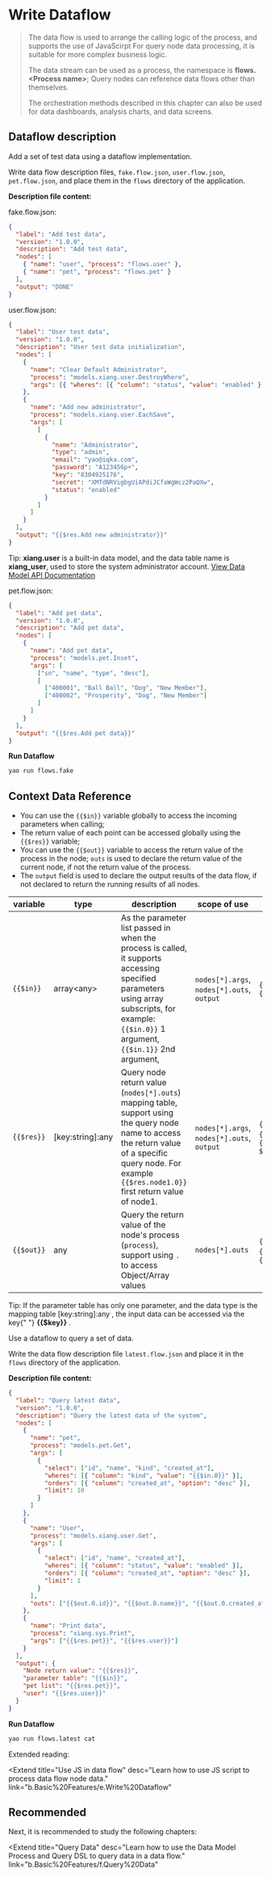 # Write Dataflow

<blockquote>
  <p>
    The data flow is used to arrange the calling logic of the process, and supports the use of JavaScirpt
    For query node data processing, it is suitable for more complex business logic.
  </p>
  <p>
    The data stream can be used as a process, the namespace is
    <strong>flows.&lt;Process name&gt;</strong>; Query nodes can reference data flows other than themselves.
  </p>
  <p>
    The orchestration methods described in this chapter can also be used for data dashboards, analysis charts, and data screens.
  </p>

</blockquote>

## Dataflow description

Add a set of test data using a dataflow implementation.

Write data flow description files, `fake.flow.json`, `user.flow.json`, `pet.flow.json`, and place them in the `flows` directory of the application.

**Description file content:**

<Detail title="View source code">

fake.flow.json:

```json
{
  "label": "Add test data",
  "version": "1.0.0",
  "description": "Add test data",
  "nodes": [
    { "name": "user", "process": "flows.user" },
    { "name": "pet", "process": "flows.pet" }
  ],
  "output": "DONE"
}
```

user.flow.json:

```json
{
  "label": "User test data",
  "version": "1.0.0",
  "description": "User test data initialization",
  "nodes": [
    {
      "name": "Clear Default Administrator",
      "process": "models.xiang.user.DestroyWhere",
      "args": [{ "wheres": [{ "column": "status", "value": "enabled" }] }]
    },
    {
      "name": "Add new administrator",
      "process": "models.xiang.user.EachSave",
      "args": [
        [
          {
            "name": "Administrator",
            "type": "admin",
            "email": "yao@iqka.com",
            "password": "A123456p+",
            "key": "8304925176",
            "secret": "XMTdNRVigbgUiAPdiJCfaWgWcz2PaQXw",
            "status": "enabled"
          }
        ]
      ]
    }
  ],
  "output": "{{$res.Add new administrator}}"
}
```

<Notice type="success">
  Tip: <strong>xiang.user</strong> is a built-in data model, and the data table
  name is
  <strong>xiang_user</strong>, used to store the system administrator account. <a href="#">View Data Model API Documentation</a>
</Notice>

pet.flow.json:

```json
{
  "label": "Add pet data",
  "version": "1.0.0",
  "description": "Add pet data",
  "nodes": [
    {
      "name": "Add pet data",
      "process": "models.pet.Inset",
      "args": [
        ["sn", "name", "type", "desc"],
        [
          ["400001", "Ball Ball", "Dog", "New Member"],
          ["400002", "Prosperity", "Dog", "New Member"]
        ]
      ]
    }
  ],
  "output": "{{$res.Add pet data}}"
}
```

</Detail>

**Run Dataflow**

```bash
yao run flows.fake
```

## Context Data Reference

- You can use the `{{$in}}` variable globally to access the incoming parameters when calling;
- The return value of each point can be accessed globally using the `{{$res}}` variable;
- You can use the `{{$out}}` variable to access the return value of the process in the node; `outs` is used to declare the return value of the current node, if not the return value of the process.
- The `output` field is used to declare the output results of the data flow, if not declared to return the running results of all nodes.

| variable   | type               | description                                                                                                                                                                                                 | scope of use                               | example                                                        |
| ---------- | ------------------ | ----------------------------------------------------------------------------------------------------------------------------------------------------------------------------------------------------------- | ------------------------------------------ | -------------------------------------------------------------- |
| `{{$in}}`  | array<any\>        | As the parameter list passed in when the process is called, it supports accessing specified parameters using array subscripts, for example: `{{$in.0}}` 1 argument, `{{$in.1}}` 2nd argument,               | `nodes[*].args`, `nodes[*].outs`, `output` | `{{$in}}` , `{{$in.0}}`,`{{$in.0.name}}`                       |
| `{{$res}}` | \[key:string\]:any | Query node return value (`nodes[*].outs`) mapping table, support using the query node name to access the return value of a specific query node. For example `{{$res.node1.0}}` first return value of node1. | `nodes[*].args`, `nodes[*].outs`, `output` | `{{$res}}`, `{{$res.node1.0.name}}`, `{{ $res.node2.manu_id}}` |
| `{{$out}}` | any                | Query the return value of the node's process (`process`), support using `.` to access Object/Array values ​​                                                                                                | `nodes[*].outs`                            | `{{out} }`, `{{out.name}}`, `{{out.0}}`                        |

<Notice type="success">
  Tip: If the parameter table has only one parameter, and the data type is the
  mapping table [key:string]:any , the input data can be accessed via the key{" "}
  <strong>&#123;&#123;$key&#125;&#125;</strong> .
</Notice>

Use a dataflow to query a set of data.

Write the data flow description file `latest.flow.json` and place it in the `flows` directory of the application.

**Description file content:**

<Detail title="View source code">

```json
{
  "label": "Query latest data",
  "version": "1.0.0",
  "description": "Query the latest data of the system",
  "nodes": [
    {
      "name": "pet",
      "process": "models.pet.Get",
      "args": [
        {
          "select": ["id", "name", "kind", "created_at"],
          "wheres": [{ "column": "kind", "value": "{{$in.0}}" }],
          "orders": [{ "column": "created_at", "option": "desc" }],
          "limit": 10
        }
      ]
    },
    {
      "name": "User",
      "process": "models.xiang.user.Get",
      "args": [
        {
          "select": ["id", "name", "created_at"],
          "wheres": [{ "column": "status", "value": "enabled" }],
          "orders": [{ "column": "created_at", "option": "desc" }],
          "limit": 1
        }
      ],
      "outs": ["{{$out.0.id}}", "{{$out.0.name}}", "{{$out.0.created_at}}"]
    },
    {
      "name": "Print data",
      "process": "xiang.sys.Print",
      "args": ["{{$res.pet}}", "{{$res.user}}"]
    }
  ],
  "output": {
    "Node return value": "{{$res}}",
    "parameter table": "{{$in}}",
    "pet list": "{{$res.pet}}",
    "user": "{{$res.user}}"
  }
}
```

</Detail>

**Run Dataflow**

```bash
yao run flows.latest cat
```

Extended reading:

<Extend
  title="Use JS in data flow"
  desc="Learn how to use JS script to process data flow node data."
  link="b.Basic%20Features/e.Write%20Dataflow"
></Extend>

## Recommended

Next, it is recommended to study the following chapters:

<Extend
  title="Query Data"
  desc="Learn how to use the Data Model Process and Query DSL to query data in a data flow."
  link="b.Basic%20Features/f.Query%20Data"
></Extend>

<Div style={{ display: "flex", justifyContent: "space-between" }}>
  <Link
    type="prev"
    title="Use Process"
    link="b.Basic%20Features/d.Use%20Process"
  ></Link>
  <Link
    type="next"
    title="Query data"
    link="b.Basic%20Features/f.Query%20Data"
  ></Link>
</Div>

